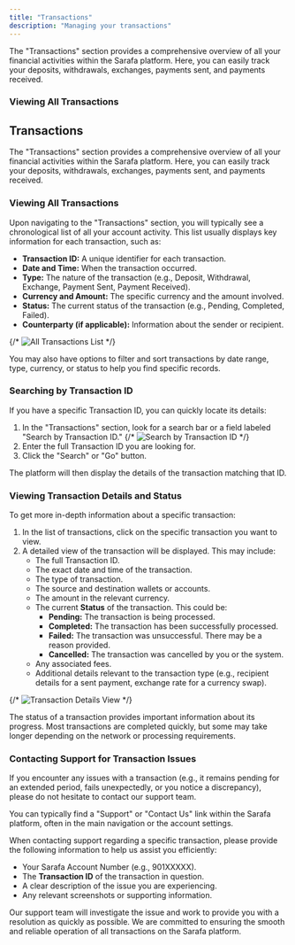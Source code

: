 ```yaml
---
title: "Transactions"
description: "Managing your transactions"
---
```


The "Transactions" section provides a comprehensive overview of all your financial activities within the Sarafa platform. Here, you can easily track your deposits, withdrawals, exchanges, payments sent, and payments received.

### Viewing All Transactions

## Transactions

The "Transactions" section provides a comprehensive overview of all your financial activities within the Sarafa platform. Here, you can easily track your deposits, withdrawals, exchanges, payments sent, and payments received.

### Viewing All Transactions

Upon navigating to the "Transactions" section, you will typically see a chronological list of all your account activity. This list usually displays key information for each transaction, such as:

* **Transaction ID:** A unique identifier for each transaction.
* **Date and Time:** When the transaction occurred.
* **Type:** The nature of the transaction (e.g., Deposit, Withdrawal, Exchange, Payment Sent, Payment Received).
* **Currency and Amount:** The specific currency and the amount involved.
* **Status:** The current status of the transaction (e.g., Pending, Completed, Failed).
* **Counterparty (if applicable):** Information about the sender or recipient.

{/* <Image src="/images/all-transactions-placeholder.png" alt="All Transactions List" /> */}

You may also have options to filter and sort transactions by date range, type, currency, or status to help you find specific records.

### Searching by Transaction ID

If you have a specific Transaction ID, you can quickly locate its details:

1.  In the "Transactions" section, look for a search bar or a field labeled "Search by Transaction ID."
    {/* <Image src="/images/search-transaction-id-placeholder.png" alt="Search by Transaction ID" /> */}
2.  Enter the full Transaction ID you are looking for.
3.  Click the "Search" or "Go" button.

The platform will then display the details of the transaction matching that ID.

### Viewing Transaction Details and Status

To get more in-depth information about a specific transaction:

1.  In the list of transactions, click on the specific transaction you want to view.
2.  A detailed view of the transaction will be displayed. This may include:
    * The full Transaction ID.
    * The exact date and time of the transaction.
    * The type of transaction.
    * The source and destination wallets or accounts.
    * The amount in the relevant currency.
    * The current **Status** of the transaction. This could be:
        * **Pending:** The transaction is being processed.
        * **Completed:** The transaction has been successfully processed.
        * **Failed:** The transaction was unsuccessful. There may be a reason provided.
        * **Cancelled:** The transaction was cancelled by you or the system.
    * Any associated fees.
    * Additional details relevant to the transaction type (e.g., recipient details for a sent payment, exchange rate for a currency swap).

{/* <Image src="/images/transaction-details-placeholder.png" alt="Transaction Details View" /> */}

The status of a transaction provides important information about its progress. Most transactions are completed quickly, but some may take longer depending on the network or processing requirements.

### Contacting Support for Transaction Issues

If you encounter any issues with a transaction (e.g., it remains pending for an extended period, fails unexpectedly, or you notice a discrepancy), please do not hesitate to contact our support team.

You can typically find a "Support" or "Contact Us" link within the Sarafa platform, often in the main navigation or the account settings.

When contacting support regarding a specific transaction, please provide the following information to help us assist you efficiently:

* Your Sarafa Account Number (e.g., 901XXXXX).
* The **Transaction ID** of the transaction in question.
* A clear description of the issue you are experiencing.
* Any relevant screenshots or supporting information.

Our support team will investigate the issue and work to provide you with a resolution as quickly as possible. We are committed to ensuring the smooth and reliable operation of all transactions on the Sarafa platform.